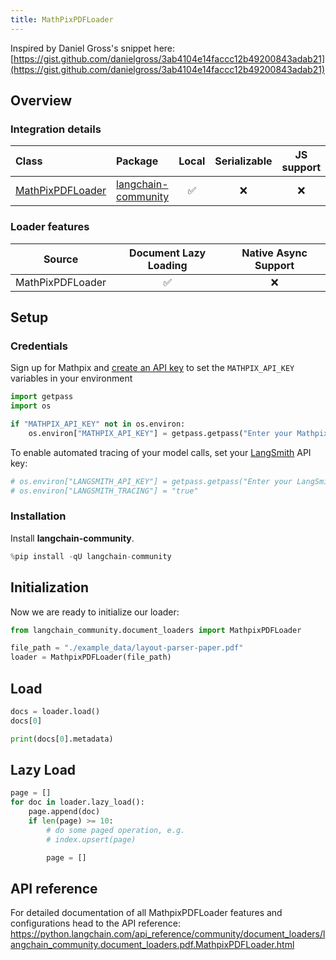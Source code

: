 ```yaml
---
title: MathPixPDFLoader
---
```


Inspired by Daniel Gross's snippet here: [https://gist.github.com/danielgross/3ab4104e14faccc12b49200843adab21](https://gist.github.com/danielgross/3ab4104e14faccc12b49200843adab21)

## Overview
### Integration details

| Class | Package | Local | Serializable | JS support|
| :--- | :--- | :---: | :---: |  :---: |
| [MathPixPDFLoader](https://python.langchain.com/api_reference/community/document_loaders/langchain_community.document_loaders.pdf.MathpixPDFLoader.html) | [langchain-community](https://python.langchain.com/api_reference/community/index.html) | ✅ | ❌ | ❌ | 
### Loader features
| Source | Document Lazy Loading | Native Async Support
| :---: | :---: | :---: | 
| MathPixPDFLoader | ✅ | ❌ | 

## Setup

### Credentials

Sign up for Mathpix and [create an API key](https://mathpix.com/docs/ocr/creating-an-api-key) to set the `MATHPIX_API_KEY` variables in your environment


```python
import getpass
import os

if "MATHPIX_API_KEY" not in os.environ:
    os.environ["MATHPIX_API_KEY"] = getpass.getpass("Enter your Mathpix API key: ")
```

To enable automated tracing of your model calls, set your [LangSmith](https://docs.smith.langchain.com/) API key:


```python
# os.environ["LANGSMITH_API_KEY"] = getpass.getpass("Enter your LangSmith API key: ")
# os.environ["LANGSMITH_TRACING"] = "true"
```

### Installation

Install **langchain-community**.


```python
%pip install -qU langchain-community
```

## Initialization

Now we are ready to initialize our loader:


```python
from langchain_community.document_loaders import MathpixPDFLoader

file_path = "./example_data/layout-parser-paper.pdf"
loader = MathpixPDFLoader(file_path)
```

## Load


```python
docs = loader.load()
docs[0]
```


```python
print(docs[0].metadata)
```

## Lazy Load


```python
page = []
for doc in loader.lazy_load():
    page.append(doc)
    if len(page) >= 10:
        # do some paged operation, e.g.
        # index.upsert(page)

        page = []
```

## API reference

For detailed documentation of all MathpixPDFLoader features and configurations head to the API reference: https://python.langchain.com/api_reference/community/document_loaders/langchain_community.document_loaders.pdf.MathpixPDFLoader.html
